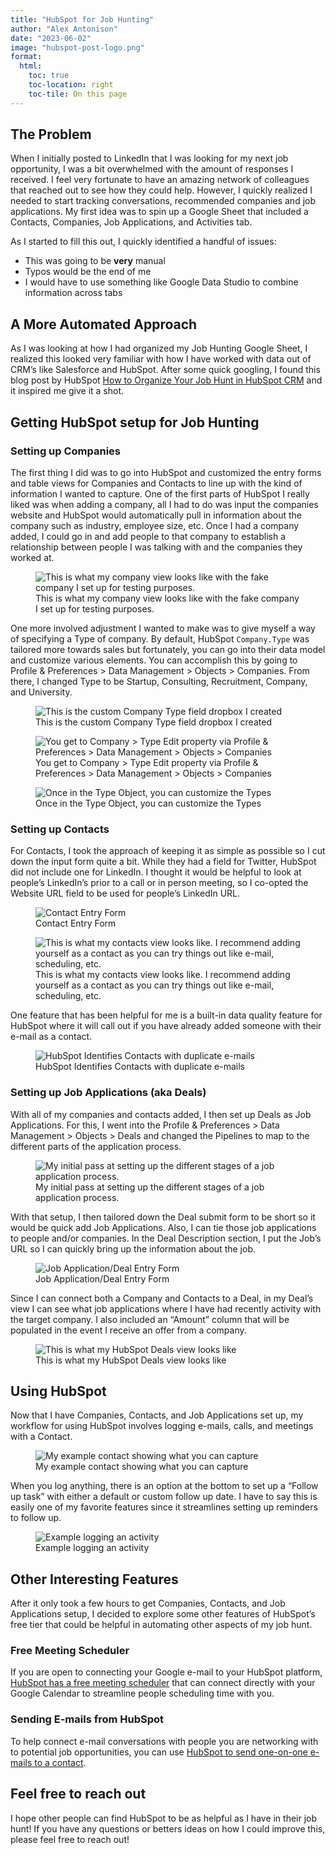 ```yaml
---
title: "HubSpot for Job Hunting"
author: "Alex Antonison"
date: "2023-06-02"
image: "hubspot-post-logo.png"
format:
  html:
    toc: true
    toc-location: right
    toc-tile: On this page
---
```


## The Problem

When I initially posted to LinkedIn that I was looking for my next job opportunity, I was a bit overwhelmed with the amount of responses I received. I feel very fortunate to have an amazing network of colleagues that reached out to see how they could help. However, I quickly realized I needed to start tracking conversations, recommended companies and job applications. My first idea was to spin up a Google Sheet that included a Contacts, Companies, Job Applications, and Activities tab.

As I started to fill this out, I quickly identified a handful of issues:

* This was going to be __very__ manual
* Typos would be the end of me
* I would have to use something like Google Data Studio to combine information across tabs

## A More Automated Approach

As I was looking at how I had organized my Job Hunting Google Sheet, I realized this looked very familiar with how I have worked with data out of CRM's like Salesforce and HubSpot. After some quick googling, I found this blog post by HubSpot <a href="https://blog.hubspot.com/customers/job-search-in-hubspot-crm" target="_blank">How to Organize Your Job Hunt in HubSpot CRM</a> and it inspired me give it a shot.

## Getting HubSpot setup for Job Hunting

### Setting up Companies

The first thing I did was to go into HubSpot and customized the entry forms and table views for Companies and Contacts to line up with the kind of information I wanted to capture. One of the first parts of HubSpot I really liked was when adding a company, all I had to do was input the companies website and HubSpot would automatically pull in information about the company such as industry, employee size, etc. Once I had a company added, I could go in and add people to that company to establish a relationship between people I was talking with and the companies they worked at.

![This is what my company view looks like with the fake company I set up for testing purposes.](./hubspot-companies-example.png)

One more involved adjustment I wanted to make was to give myself a way of specifying a Type of company. By default, HubSpot `Company.Type` was tailored more towards sales but fortunately, you can go into their data model and customize various elements. You can accomplish this by going to Profile & Preferences > Data Management > Objects > Companies. From there, I changed Type to be Startup, Consulting, Recruitment, Company, and University.

![This is the custom Company Type field dropbox I created](./hubspot-company-type-dropdown.png)

![You get to Company > Type Edit property via Profile & Preferences > Data Management > Objects > Companies](./hubspot-company-field-properties.png)

![Once in the Type Object, you can customize the Types](./hubspot-company-type-edit.png)

### Setting up Contacts

For Contacts, I took the approach of keeping it as simple as possible so I cut down the input form quite a bit. While they had a field for Twitter, HubSpot did not include one for LinkedIn. I thought it would be helpful to look at people's LinkedIn's prior to a call or in person meeting, so I co-opted the Website URL field to be used for people's LinkedIn URL.

![Contact Entry Form](./hubspot-contact-entry-form.png)

![This is what my contacts view looks like. I recommend adding yourself as a contact as you can try things out like e-mail, scheduling, etc.](./hubspot-contacts-example.png)

One feature that has been helpful for me is a built-in data quality feature for HubSpot where it will call out if you have already added someone with their e-mail as a contact.

![HubSpot Identifies Contacts with duplicate e-mails](./hubspot-contact-data-quality.png)

### Setting up Job Applications (aka Deals)

With all of my companies and contacts added, I then set up Deals as Job Applications. For this, I went into the Profile & Preferences > Data Management > Objects > Deals and changed the Pipelines to map to the different parts of the application process.

![My initial pass at setting up the different stages of a job application process.](./hubspot-deals-to-job-applications.png)

With that setup, I then tailored down the Deal submit form to be short so it would be quick add Job Applications. Also, I can tie those job applications to people and/or companies. In the Deal Description section, I put the Job's URL so I can quickly bring up the information about the job.

![Job Application/Deal Entry Form](./hubspot-submit-job-application.png)

Since I can connect both a Company and Contacts to a Deal, in my Deal's view I can see what job applications where I have had recently activity with the target company. I also included an "Amount" column that will be populated in the event I receive an offer from a company.

![This is what my HubSpot Deals view looks like](./hubspot-deals-view.png)

## Using HubSpot

Now that I have Companies, Contacts, and Job Applications set up, my workflow for using HubSpot involves logging e-mails, calls, and meetings with a Contact.

![My example contact showing what you can capture](./hubspot-contact-activities.png)

When you log anything, there is an option at the bottom to set up a "Follow up task" with either a default or custom follow up date. I have to say this is easily one of my favorite features since it streamlines setting up reminders to follow up.

![Example logging an activity](./hubspot-logging-an-email.png)

## Other Interesting Features

After it only took a few hours to get Companies, Contacts, and Job Applications setup, I decided to explore some other features of HubSpot's free tier that could be helpful in automating other aspects of my job hunt.

### Free Meeting Scheduler

If you are open to connecting your Google e-mail to your HubSpot platform, <a href="https://www.hubspot.com/products/sales/schedule-meeting" target="_blank">HubSpot has a  free meeting scheduler</a> that can connect directly with your Google Calendar to streamline people scheduling time with you.

### Sending E-mails from HubSpot

To help connect e-mail conversations with people you are networking with to potential job opportunities, you can use <a href="https://knowledge.hubspot.com/email/send-and-reply-to-one-to-one-emails" target="_blank">HubSpot to send one-on-one e-mails to a contact</a>.

## Feel free to reach out

I hope other people can find HubSpot to be as helpful as I have in their job hunt! If you have any questions or betters ideas on how I could improve this, please feel free to reach out!